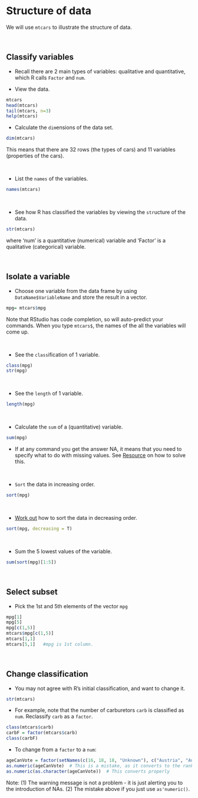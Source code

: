 # Structure of data
We will use `mtcars` to illustrate the structure of data.

<br>

## Classify variables

- Recall there are 2 main types of variables: qualitative and quantitative, which R calls `Factor` and `num`.

- View the data.
```r
mtcars
head(mtcars)
tail(mtcars, n=3)
help(mtcars)
```

- Calculate the `dim`ensions of the data set.
```r
dim(mtcars)
```
This means that there are 32 rows (the types of cars) and 11 variables (properties of the cars).

<br>

- List the `names` of the variables.
```r
names(mtcars)
```

<br>

- See how R has classified the variables by viewing the `str`ucture of the data.
```r
str(mtcars)
```

where 'num' is a quantitative (numerical) variable and 'Factor' is a qualitative (categorical) variable.

<br>

## Isolate a variable

- Choose one variable from the data frame by using `DataName$VariableName` and store the result in a vector.

```r
mpg= mtcars$mpg
```

Note that RStudio has code completion, so will auto-predict your commands. When you type `mtcars$`, the names of the all the variables will come up.

<br>

- See the `class`ification of 1 variable.
```r
class(mpg)
str(mpg)
```

<br>

- See the `length` of 1 variable.
```r
length(mpg)
```

<br>

- Calculate the `sum` of a (quantitative) variable.
```r
sum(mpg)
```

- If at any command you get the answer NA, it means that you need to specify what to do with missing values. 
See <i class="fa fa-link"></i>[Resource](https://stat.ethz.ch/R-manual/R-devel/library/base/html/sum.html) on how to solve this.

<br>

- `Sort` the data in increasing order.
```r
sort(mpg)
```

<br>

- [Work out](https://stat.ethz.ch/R-manual/R-devel/library/base/html/sort.html) how to sort the data in decreasing order.

```r
sort(mpg, decreasing = T)
```

<br>

- Sum the 5 lowest values of the variable.
```r
sum(sort(mpg)[1:5])
```

<br>

## Select subset 

- Pick the 1st and 5th elements of the vector `mpg`

```r
mpg[1]
mpg[5]
mpg[c(1,5)]
mtcars$mpg[c(1,5)]
mtcars[1,1]  
mtcars[5,1]   #mpg is 1st column.
```

<br>

## Change classification

- You may not agree with R's initial classification, and want to change it.

```r
str(mtcars)
```

- For example, note that the number of carburetors `carb` is classified as `num`. Reclassify `carb` as a `factor`.
```r
class(mtcars$carb)
carbF = factor(mtcars$carb)
class(carbF)
```

- To change from a `factor` to a `num`:
```r
ageCanVote = factor(setNames(c(16, 18, 18, "Unknown"), c("Austria", "Australia", "Afghanistam", "Zambia")))
as.numeric(ageCanVote)  # This is a mistake, as it converts to the rank of the factor level
as.numeric(as.character(ageCanVote))  # This converts properly
```

Note: 
(1) The warning message is not a problem - it is just alerting you to the introduction of NAs.
(2) The mistake above if you just use `as'numeric()`.

<br><br>